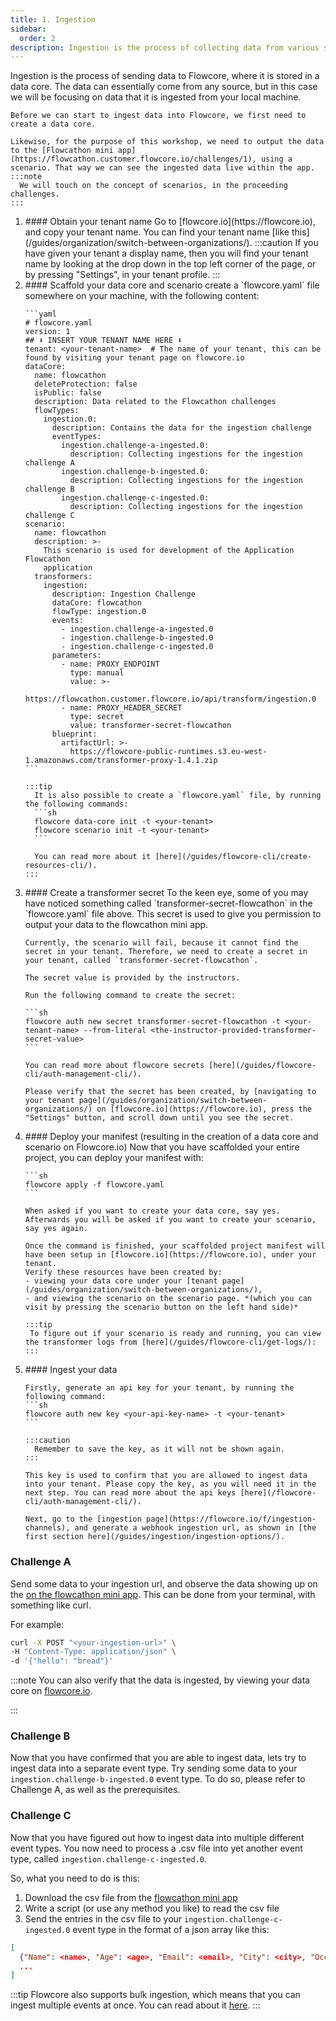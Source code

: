 ```yaml
---
title: 1. Ingestion
sidebar:
  order: 2
description: Ingestion is the process of collecting data from various sources and storing it in a database.
---
```


<ProtectedContent>

Ingestion is the process of sending data to Flowcore, where it is stored in a data core.
The data can essentially come from any source, but in this case we will be focusing on data that it is ingested from your local machine.

    Before we can start to ingest data into Flowcore, we first need to create a data core. 
    
    Likewise, for the purpose of this workshop, we need to output the data to the [Flowcathon mini app](https://flowcathon.customer.flowcore.io/challenges/1), using a scenario. That way we can see the ingested data live within the app.
    :::note
      We will touch on the concept of scenarios, in the proceeding challenges.
    :::

<Steps>
<ol>
  <li>
    #### Obtain your tenant name
    Go to [flowcore.io](https://flowcore.io), and copy your tenant name. You can find your tenant name [like this](/guides/organization/switch-between-organizations/).
    :::caution
      If you have given your tenant a display name, then you will find your tenant name by looking at the drop down in the top left corner of the page, or by pressing "Settings", in your tenant profile.
    ::: 
  </li>
  <li>
    #### Scaffold your data core and scenario
    create a `flowcore.yaml` file somewhere on your machine, with the following content:

    ```yaml
    # flowcore.yaml
    version: 1
    ## ⬇️ INSERT YOUR TENANT NAME HERE ⬇️
    tenant: <your-tenant-name>  # The name of your tenant, this can be found by visiting your tenant page on flowcore.io
    dataCore:
      name: flowcathon
      deleteProtection: false
      isPublic: false
      description: Data related to the Flowcathon challenges
      flowTypes: 
        ingestion.0:
          description: Contains the data for the ingestion challenge
          eventTypes:
            ingestion.challenge-a-ingested.0:
              description: Collecting ingestions for the ingestion challenge A
            ingestion.challenge-b-ingested.0:
              description: Collecting ingestions for the ingestion challenge B
            ingestion.challenge-c-ingested.0:
              description: Collecting ingestions for the ingestion challenge C
    scenario:
      name: flowcathon
      description: >-
        This scenario is used for development of the Application Flowcathon
        application
      transformers:
        ingestion:
          description: Ingestion Challenge
          dataCore: flowcathon
          flowType: ingestion.0
          events:
            - ingestion.challenge-a-ingested.0
            - ingestion.challenge-b-ingested.0
            - ingestion.challenge-c-ingested.0
          parameters:
            - name: PROXY_ENDPOINT
              type: manual
              value: >-
                https://flowcathon.customer.flowcore.io/api/transform/ingestion.0
            - name: PROXY_HEADER_SECRET
              type: secret
              value: transformer-secret-flowcathon
          blueprint:
            artifactUrl: >-
              https://flowcore-public-runtimes.s3.eu-west-1.amazonaws.com/transformer-proxy-1.4.1.zip
    ```

    :::tip
      It is also possible to create a `flowcore.yaml` file, by running the following commands:
      ```sh
      flowcore data-core init -t <your-tenant>
      flowcore scenario init -t <your-tenant>
      ```

      You can read more about it [here](/guides/flowcore-cli/create-resources-cli/).
    :::
    
  </li>
  <li>
    #### Create a transformer secret
    To the keen eye, some of you may have noticed something called `transformer-secret-flowcathon` in the `flowcore.yaml` file above. This secret is used to give you permission to output your data to the flowcathon mini app.

    Currently, the scenario will fail, because it cannot find the secret in your tenant. Therefore, we need to create a secret in your tenant, called `transformer-secret-flowcathon`.

    The secret value is provided by the instructors.

    Run the following command to create the secret:

    ```sh
    flowcore auth new secret transformer-secret-flowcathon -t <your-tenant-name> --from-literal <the-instructor-provided-transformer-secret-value>
    ```

    You can read more about flowcore secrets [here](/guides/flowcore-cli/auth-management-cli/).

    Please verify that the secret has been created, by [navigating to your tenant page](/guides/organization/switch-between-organizations/) on [flowcore.io](https://flowcore.io), press the "Settings" button, and scroll down until you see the secret.
  </li>

  <li>
    #### Deploy your manifest (resulting in the creation of a data core and scenario on Flowcore.io)
    Now that you have scaffolded your entire project, you can deploy your manifest with:

    ```sh
    flowcore apply -f flowcore.yaml
    ```

    When asked if you want to create your data core, say yes. Afterwards you will be asked if you want to create your scenario, say yes again.
   
    Once the command is finished, your scaffolded project manifest will have been setup in [flowcore.io](https://flowcore.io), under your tenant.
    Verify these resources have been created by:
    - viewing your data core under your [tenant page](/guides/organization/switch-between-organizations/), 
    - and viewing the scenario on the scenario page. *(which you can visit by pressing the scenario button on the left hand side)*

    :::tip
     To figure out if your scenario is ready and running, you can view the transformer logs from [here](/guides/flowcore-cli/get-logs/):
    :::
  </li>
  <li>
    #### Ingest your data 

    Firstly, generate an api key for your tenant, by running the following command:
    ```sh
    flowcore auth new key <your-api-key-name> -t <your-tenant>
    ```

    :::caution
      Remember to save the key, as it will not be shown again.
    :::

    This key is used to confirm that you are allowed to ingest data into your tenant. Please copy the key, as you will need it in the next step. You can read more about the api keys [here](/flowcore-cli/auth-management-cli/).

    Next, go to the [ingestion page](https://flowcore.io/f/ingestion-channels), and generate a webhook ingestion url, as shown in [the first section here](/guides/ingestion/ingestion-options/).
  </li>
</ol>
</Steps>

### Challenge A
Send some data to your ingestion url, and observe the data showing up on the [on the flowcathon mini app](https://flowcathon.customer.flowcore.io/challenges/2).
This can be done from your terminal, with something like curl.

For example:
```sh
curl -X POST "<your-ingestion-url>" \
-H "Content-Type: application/json" \
-d '{"hello": "bread"}'
```

:::note
  You can also verify that the data is ingested, by viewing your data core on [flowcore.io](https://flowcore.io).

:::

### Challenge B
Now that you have confirmed that you are able to ingest data, lets try to ingest data into a separate event type.
Try sending some data to your `ingestion.challenge-b-ingested.0` event type. To do so, please refer to Challenge A, as well as the prerequisites.

### Challenge C
Now that you have figured out how to ingest data into multiple different event types. You now need to process a .csv file into yet another event type, called `ingestion.challenge-c-ingested.0`.

So, what you need to do is this:
1. Download the csv file from the [flowcathon mini app](https://flowcathon.customer.flowcore.io/challenges/2)
2. Write a script (or use any method you like) to read the csv file
3. Send the entries in the csv file to your `ingestion.challenge-c-ingested.0` event type in the format of a json array like this:

```json
[
  {"Name": <name>, "Age": <age>, "Email": <email>, "City": <city>, "Occupation": <occupation>, "Challenger": <your name/identifier>},
  ...
]
```

:::tip
Flowcore also supports bulk ingestion, which means that you can ingest multiple events at once. You can read about it [here](/guides/ingestion/ingestion-options/).
:::

</ProtectedContent>